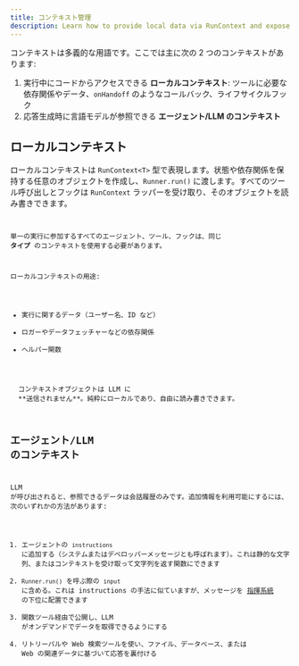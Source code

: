 ```yaml
---
title: コンテキスト管理
description: Learn how to provide local data via RunContext and expose context to the LLM
---
```



コンテキストは多義的な用語です。ここでは主に次の 2 つのコンテキストがあります:

1. 実行中にコードからアクセスできる **ローカルコンテキスト**: ツールに必要な依存関係やデータ、`onHandoff` のようなコールバック、ライフサイクルフック
2. 応答生成時に言語モデルが参照できる **エージェント/LLM のコンテキスト**

## ローカルコンテキスト

ローカルコンテキストは `RunContext<T>` 型で表現します。状態や依存関係を保持する任意のオブジェクトを作成し、`Runner.run()` に渡します。すべてのツール呼び出しとフックは `RunContext` ラッパーを受け取り、そのオブジェクトを読み書きできます。

<Code
  lang="typescript"
  code={localContextExample}
  title="ローカルコンテキストの例"
/>

単一の実行に参加するすべてのエージェント、ツール、フックは、同じ **タイプ** のコンテキストを使用する必要があります。

ローカルコンテキストの用途:

- 実行に関するデータ（ユーザー名、ID など）
- ロガーやデータフェッチャーなどの依存関係
- ヘルパー関数

<Aside type="note">
  コンテキストオブジェクトは LLM に
  **送信されません**。純粋にローカルであり、自由に読み書きできます。
</Aside>

## エージェント/LLM のコンテキスト

LLM が呼び出されると、参照できるデータは会話履歴のみです。追加情報を利用可能にするには、次のいずれかの方法があります:

1. エージェントの `instructions` に追加する（システムまたはデベロッパーメッセージとも呼ばれます）。これは静的な文字列、またはコンテキストを受け取って文字列を返す関数にできます
2. `Runner.run()` を呼ぶ際の `input` に含める。これは instructions の手法に似ていますが、メッセージを [指揮系統](https://cdn.openai.com/spec/model-spec-2024-05-08.html#follow-the-chain-of-command) の下位に配置できます
3. 関数ツール経由で公開し、LLM がオンデマンドでデータを取得できるようにする
4. リトリーバルや Web 検索ツールを使い、ファイル、データベース、または Web の関連データに基づいて応答を裏付ける
